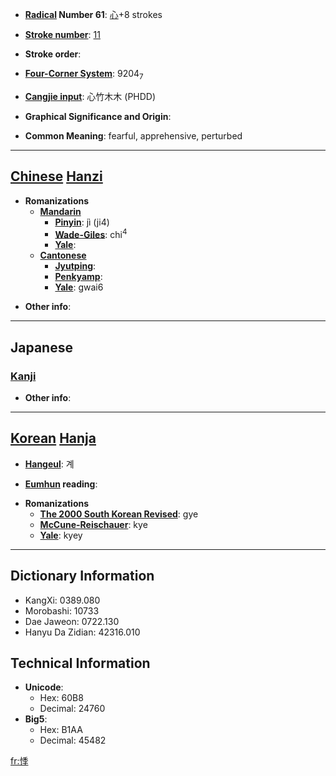 * '''[[Wiktionary:Chinese radical index| Radical]] Number 61''': [[Wiktionary:Chinese radical index 心|心]]+8 strokes

* '''[[Wiktionary:Chinese total strokes index|Stroke number]]''': [[Wiktionary:Chinese total strokes index 11|11]]

* '''Stroke order''': 

* '''[[Wiktionary:Chinese four corner index|Four-Corner System]]''': 9204<sub>7</sub>

* '''[[Wiktionary:Chinese Cangjie index|Cangjie input]]''': 心竹木木 (PHDD)

* '''Graphical Significance and Origin''': 

* '''Common Meaning''': fearful, apprehensive, perturbed

----

== [[Chinese]] [[Hanzi]] ==

* '''Romanizations'''
** '''[[Mandarin]]'''
*** '''[[Pinyin]]''': jì (ji4)
*** '''[[Wade-Giles]]''': chi<sup>4</sup>
*** '''[[Yale]]''': 
** '''[[Cantonese]]'''
*** '''[[Jyutping]]''':
*** '''[[Penkyamp]]''': 
*** '''[[Yale]]''': gwai6

* '''Other info''': 

----

==Japanese==
===[[Kanji]]===
{{kanji|on readings=[[き]] (ki), [[ぎ]] (gi)|kun readings=[[おそれる]] (osoreru)}}

* '''Other info''':  

----

== [[Korean]] [[Hanja]] ==

* '''[[Hangeul]]''': 계

* '''[[Eumhun]] reading''': 

* '''Romanizations'''
** '''[[The 2000 South Korean Revised Romanization|The 2000 South Korean Revised]]''': gye
** '''[[McCune-Reischauer]]''': kye
** '''[[Yale]]''': kyey

----

== Dictionary Information ==

* KangXi: 0389.080
* Morobashi: 10733
* Dae Jaweon: 0722.130
* Hanyu Da Zidian: 42316.010

== Technical Information ==

* '''Unicode''':
** Hex: 60B8
** Decimal: 24760
* '''Big5''':
** Hex: B1AA
** Decimal: 45482

[[fr:悸]]